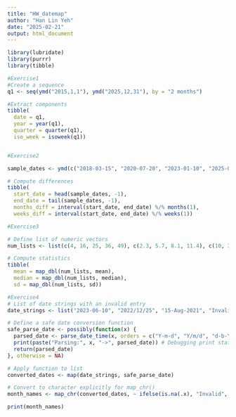 ```yaml
---
title: "HW_datemap"
author: "Han Lin Yeh"
date: "2025-02-21"
output: html_document
---
```


```r
library(lubridate)
library(purrr)
library(tibble)

#Exercise1
#Create a sequence 
q1 <- seq(ymd("2015,1,1"), ymd("2025,12,31"), by = "2 months")

#Extract components
tibble(
  date = q1,
  year = year(q1),
  quarter = quarter(q1),
  iso_week = isoweek(q1))


#Exercise2

sample_dates <- ymd(c("2018-03-15", "2020-07-20", "2023-01-10", "2025-09-05"))

# Compute differences
tibble(
  start_date = head(sample_dates, -1),   
  end_date = tail(sample_dates, -1),     
  months_diff = interval(start_date, end_date) %/% months(1),
  weeks_diff = interval(start_date, end_date) %/% weeks(1))

#Exercise3

# Define list of numeric vectors
num_lists <- list(c(4, 16, 25, 36, 49), c(2.3, 5.7, 8.1, 11.4), c(10, 20, 30, 40, 50))

# Compute statistics
tibble(
  mean = map_dbl(num_lists, mean),
  median = map_dbl(num_lists, median),
  sd = map_dbl(num_lists, sd))

#Exercise4
# List of date strings with an invalid entry
date_strings <- list("2023-06-10", "2022/12/25", "15-Aug-2021", "InvalidDate")

# Define a safe date conversion function
safe_parse_date <- possibly(function(x) {
  parsed_date <- parse_date_time(x, orders = c("Y-m-d", "Y/m/d", "d-b-Y"))
  print(paste("Parsing:", x, "->", parsed_date)) # Debugging print statement
  return(parsed_date)
}, otherwise = NA)

# Apply function to list
converted_dates <- map(date_strings, safe_parse_date)

# Convert to character explicitly for map_chr()
month_names <- map_chr(converted_dates, ~ ifelse(is.na(.x), "Invalid", as.character(month(.x, label = TRUE, locale = "en"))))

print(month_names)
```

